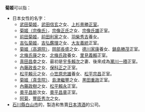 '''菊姬'''可以指：

*日本女性的名字：
**[[大儀院|武田菊姬]]，[[武田信玄|武田信玄]]之女、[[上杉景勝|上杉景勝]][[正室|正室]]。
**[[菊姬（宗像氏）|菊姬（宗像氏）]]，[[宗像正氏|宗像正氏]]之女、[[宗像氏男|宗像氏雄]]正室。
**[[前田菊姬|前田菊姬]]，[[前田利家|前田利家]]之女、[[羽柴秀吉|羽柴秀吉]]養女。
**[[吉弘菊姬|吉弘菊姬]]，[[吉弘鑑理|吉弘鑑理]]之女、[[大友義統|大友義統]]正室。
**[[菊姬（高源院）|菊姬（高源院）]]，[[岡部長盛|岡部長盛]]之女、[[德川家康|德川家康]]養女、[[鍋島勝茂|鍋島勝茂]]正室。
**[[北條氏康|北條氏康]]之女、[[北條氏政|北條氏政]]養女、[[里見義賴|里見義賴]]正室。
**[[真田昌幸|真田昌幸]]之女、最初是[[宇多賴次|宇多賴次]]之妻、後來成為[[瀧川一積|瀧川一積]]正室。
**[[內藤政長|內藤政長]]之女、[[保科正之|保科正之]]正室。
**[[松平賴元|松平賴元]]之女、[[小笠原忠雄|小笠原忠雄]]養女、[[松平宗昌|松平宗昌]]正室。
**[[菊姬（真含院）|菊姬（真含院）]]、[[島津繼豐|島津繼豐]]之女、[[黑田重政|黑田重政]]正室。
**[[內藤政樹|內藤政樹]]之女、[[松平賴永|松平賴永]]正室。
**[[奧平昌能|奧平昌能]]次女、[[奧平昌章|奧平昌章]]正室。
**[[阿菊|阿菊]]，[[豐臣秀次|豐臣秀次]]之女。
*[[石川縣|石川縣]][[白山市|白山市]]的{{tsl|ja|菊姫 (酒造メーカー)|菊姬合資會社}}，製造和售賣[[日本清酒|日本清酒]]的公司。

{{disambig|Cat=二字日本相關消歧義}}